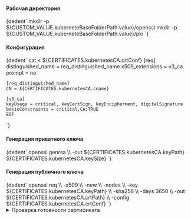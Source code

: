 

<h4>Рабочая директория</h4>
<CodeBlock language="bash">
  {dedent`
    mkdir -p ${CUSTOM_VALUE.kuberneteBaseFolderPath.value}/openssl
    mkdir -p ${CUSTOM_VALUE.kuberneteBaseFolderPath.value}/pki
  `}
</CodeBlock>

<h4>Конфигурация</h4>
<CodeBlock language="bash">
  {dedent`
    cat <<EOF > ${CERTIFICATES.kubernetesCA.crtConf}
    [req]
    distinguished_name = req_distinguished_name
    x509_extensions    = v3_ca
    prompt             = no

    [req_distinguished_name]
    CN = ${CERTIFICATES.kubernetesCA.cname}

    [v3_ca]
    keyUsage = critical, keyCertSign, keyEncipherment, digitalSignature
    basicConstraints = critical,CA:TRUE
    EOF
  `}
</CodeBlock>

<h4>Генерация приватного ключа</h4>
<CodeBlock language="bash">
  {dedent`
    openssl genrsa \\
      -out ${CERTIFICATES.kubernetesCA.keyPath} ${CERTIFICATES.kubernetesCA.keySize}
  `}
</CodeBlock>

<h4>Генерация публичного ключа</h4>
<CodeBlock language="bash">
  {dedent`
    openssl req \\
      -x509 \\
      -new \\
      -nodes \\
      -key ${CERTIFICATES.kubernetesCA.keyPath} \\
      -sha256 \\
      -days 3650 \\
      -out ${CERTIFICATES.kubernetesCA.crtPath} \\
      -config ${CERTIFICATES.kubernetesCA.crtConf}
  `}
</CodeBlock>


<details className="custom-blue-block">
  <summary>Проверка готовности сертификата</summary>
  :::warning Обратите ВНИМАНИЕ!

  Данный раздел зависит от следующих разделов:
  - [SSL Certificate Check](/docs/tech-docs/kubernetes/certificates/examinationOpensslComponent.mdx).
  :::

  <CodeBlock language="bash">
    {dedent`
      ${CUSTOM_VALUE.kuberneteBaseFolderPath.value}/openssl/cert-report.sh ${CERTIFICATES.kubernetesCA.crtPath}
    `}
  </CodeBlock>

  :::note Вывод команды
  <CodeBlock language="bash">
    {dedent`
      CERTIFICATE AUTHORITY   EXPIRES                  RESIDUAL TIME   EXTERNALLY MANAGED
      ca                      Oct 20, 2034 22:04 UTC   9y              no
    `}
  </CodeBlock>
  :::

</details>


